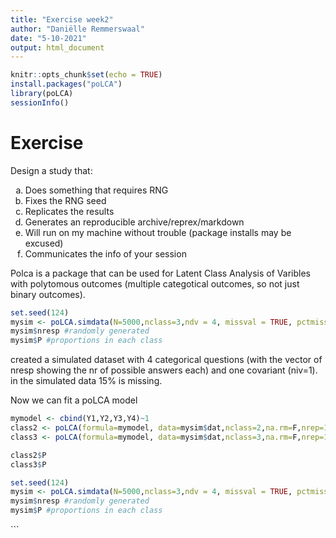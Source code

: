 ```yaml
---
title: "Exercise week2"
author: "Daniëlle Remmerswaal"
date: "5-10-2021"
output: html_document
---
```


```r
knitr::opts_chunk$set(echo = TRUE)
install.packages("poLCA") 
library(poLCA)
sessionInfo()
```


# Exercise 

Design a study that:

  a. Does something that requires RNG
  b. Fixes the RNG seed
  c. Replicates the results
  d. Generates an reproducible archive/reprex/markdown
  e. Will run on my machine without trouble (package installs may be excused)
  f. Communicates the info of your session
  
Polca is a package that can be used for Latent Class Analysis of Varibles with polytomous outcomes (multiple categotical outcomes, so not just binary outcomes). 
  
```r
set.seed(124)
mysim <- poLCA.simdata(N=5000,nclass=3,ndv = 4, missval = TRUE, pctmiss = .15)
mysim$nresp #randomly generated
mysim$P #proportions in each class
```
created a simulated dataset with 4 categorical questions (with the vector of nresp showing the nr of possible answers each) and one covariant (niv=1). in the simulated data 15% is missing. 

Now we can fit a poLCA model
```r
mymodel <- cbind(Y1,Y2,Y3,Y4)~1
class2 <- poLCA(formula=mymodel, data=mysim$dat,nclass=2,na.rm=F,nrep=10)
class3 <- poLCA(formula=mymodel, data=mysim$dat,nclass=3,na.rm=F,nrep=10)
```
```r
class2$P
class3$P
```
```r
set.seed(124)
mysim <- poLCA.simdata(N=5000,nclass=3,ndv = 4, missval = TRUE, pctmiss = .15)
mysim$nresp #randomly generated
mysim$P #proportions in each class
```



```

